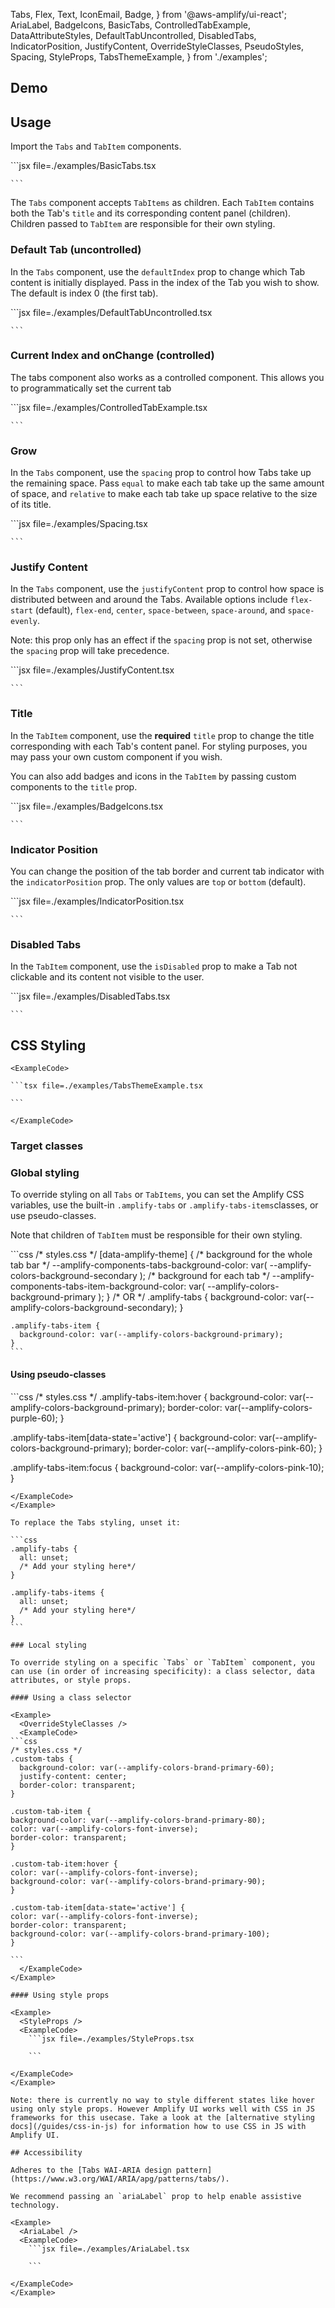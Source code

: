   Tabs,
  Flex,
  Text,
  IconEmail,
  Badge,
} from '@aws-amplify/ui-react';
  AriaLabel,
  BadgeIcons,
  BasicTabs,
  ControlledTabExample,
  DataAttributeStyles,
  DefaultTabUncontrolled,
  DisabledTabs,
  IndicatorPosition,
  JustifyContent,
  OverrideStyleClasses,
  PseudoStyles,
  Spacing,
  StyleProps,
  TabsThemeExample,
} from './examples';

## Demo

<TabsDemo />

## Usage

Import the `Tabs` and `TabItem` components.

<Example>
  <BasicTabs />
  <ExampleCode>
    ```jsx file=./examples/BasicTabs.tsx

    ```

</ExampleCode>
</Example>

The `Tabs` component accepts `TabItems` as children. Each `TabItem` contains both the Tab's `title` and its corresponding content panel (children). Children passed to `TabItem` are responsible for their own styling.

### Default Tab (uncontrolled)

In the `Tabs` component, use the `defaultIndex` prop to change which Tab content is initially displayed. Pass in the index of the Tab you wish to show. The default is index 0 (the first tab).

<Example>
  <DefaultTabUncontrolled />
  <ExampleCode>
    ```jsx file=./examples/DefaultTabUncontrolled.tsx

    ```

</ExampleCode>
</Example>

### Current Index and onChange (controlled)

The tabs component also works as a controlled component. This allows you to programmatically set the current tab

<Example>
  <ControlledTabExample />
  <ExampleCode>
    ```jsx file=./examples/ControlledTabExample.tsx

    ```

</ExampleCode>
</Example>

### Grow

In the `Tabs` component, use the `spacing` prop to control how Tabs take up the remaining space. Pass `equal` to make each tab take up the same amount of space, and `relative` to make each tab take up space relative to the size of its title.

<Example>
  <Spacing />
  <ExampleCode>
    ```jsx file=./examples/Spacing.tsx

    ```

</ExampleCode>
</Example>

### Justify Content

In the `Tabs` component, use the `justifyContent` prop to control how space is distributed between and around the Tabs. Available options include `flex-start` (default), `flex-end`, `center`, `space-between`, `space-around`, and `space-evenly`.

Note: this prop only has an effect if the `spacing` prop is not set, otherwise the `spacing` prop will take precedence.

<Example>
  <JustifyContent />
  <ExampleCode>
    ```jsx file=./examples/JustifyContent.tsx

    ```

</ExampleCode>
</Example>

### Title

In the `TabItem` component, use the **required** `title` prop to change the title corresponding with each Tab's content panel. For styling purposes, you may pass your own custom component if you wish.

You can also add badges and icons in the `TabItem` by passing custom components to the `title` prop.

<Example>
  <BadgeIcons />
  <ExampleCode>
    ```jsx file=./examples/BadgeIcons.tsx

    ```

</ExampleCode>
</Example>

### Indicator Position

You can change the position of the tab border and current tab indicator with the `indicatorPosition` prop. The only values are `top` or `bottom` (default).

<Example>
  <IndicatorPosition />
  <ExampleCode>
    ```jsx file=./examples/IndicatorPosition.tsx

    ```

</ExampleCode>
</Example>

### Disabled Tabs

In the `TabItem` component, use the `isDisabled` prop to make a Tab not clickable and its content not visible to the user.

<Example>
  <DisabledTabs />
  <ExampleCode>
    ```jsx file=./examples/DisabledTabs.tsx

    ```

</ExampleCode>
</Example>

## CSS Styling

<ThemeExample component="Tabs">
  <Example>
    <TabsThemeExample />
    
    <ExampleCode>

    ```tsx file=./examples/TabsThemeExample.tsx

    ```

    </ExampleCode>
  </Example>
</ThemeExample>

### Target classes

<ComponentStyleDisplay componentName="Tabs" />

### Global styling

To override styling on all `Tabs` or `TabItems`, you can set the Amplify CSS variables, use the built-in `.amplify-tabs` or `.amplify-tabs-items`classes, or use pseudo-classes.

Note that children of `TabItem` must be responsible for their own styling.

<Example className="global-tabs-example">
  <BasicTabs />
  <ExampleCode>
    ```css
    /* styles.css */
    [data-amplify-theme] {
      /* background for the whole tab bar */
      --amplify-components-tabs-background-color: var(
        --amplify-colors-background-secondary
      );
      /* background for each tab */
      --amplify-components-tabs-item-background-color: var(
        --amplify-colors-background-primary
      );
    }
    /* OR */
    .amplify-tabs {
      background-color: var(--amplify-colors-background-secondary);
    }

    .amplify-tabs-item {
      background-color: var(--amplify-colors-background-primary);
    }
    ```

</ExampleCode>
</Example>

#### Using pseudo-classes

<Example className="pseudo-demo">
  <PseudoStyles />
<ExampleCode>
```css
/* styles.css */
.amplify-tabs-item:hover {
  background-color: var(--amplify-colors-background-primary);
  border-color: var(--amplify-colors-purple-60);
}

.amplify-tabs-item[data-state='active'] {
background-color: var(--amplify-colors-background-primary);
border-color: var(--amplify-colors-pink-60);
}

.amplify-tabs-item:focus {
background-color: var(--amplify-colors-pink-10);
}

````
</ExampleCode>
</Example>

To replace the Tabs styling, unset it:

```css
.amplify-tabs {
  all: unset;
  /* Add your styling here*/
}

.amplify-tabs-items {
  all: unset;
  /* Add your styling here*/
}
```

### Local styling

To override styling on a specific `Tabs` or `TabItem` component, you can use (in order of increasing specificity): a class selector, data attributes, or style props.

#### Using a class selector

<Example>
  <OverrideStyleClasses />
  <ExampleCode>
```css
/* styles.css */
.custom-tabs {
  background-color: var(--amplify-colors-brand-primary-60);
  justify-content: center;
  border-color: transparent;
}

.custom-tab-item {
background-color: var(--amplify-colors-brand-primary-80);
color: var(--amplify-colors-font-inverse);
border-color: transparent;
}

.custom-tab-item:hover {
color: var(--amplify-colors-font-inverse);
background-color: var(--amplify-colors-brand-primary-90);
}

.custom-tab-item[data-state='active'] {
color: var(--amplify-colors-font-inverse);
border-color: transparent;
background-color: var(--amplify-colors-brand-primary-100);
}

```
  </ExampleCode>
</Example>

#### Using style props

<Example>
  <StyleProps />
  <ExampleCode>
    ```jsx file=./examples/StyleProps.tsx

    ```

</ExampleCode>
</Example>

Note: there is currently no way to style different states like hover using only style props. However Amplify UI works well with CSS in JS frameworks for this usecase. Take a look at the [alternative styling docs](/guides/css-in-js) for information how to use CSS in JS with Amplify UI.

## Accessibility

Adheres to the [Tabs WAI-ARIA design pattern](https://www.w3.org/WAI/ARIA/apg/patterns/tabs/).

We recommend passing an `ariaLabel` prop to help enable assistive technology.

<Example>
  <AriaLabel />
  <ExampleCode>
    ```jsx file=./examples/AriaLabel.tsx

    ```

</ExampleCode>
</Example>
